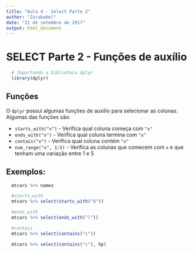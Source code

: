 ```yaml
---
title: "Aula 4 - Select Parte 2"
author: "Zurubabel"
date: "21 de setembro de 2017"
output: html_document
---
```


# SELECT Parte 2 - Funções de auxílio

```r
  # Importando a biblioteca dplyr
  library(dplyr)
```

## Funções

O `dplyr` possui algumas funções de auxílio para selecionar as colunas. Algumas das funções são:

* `starts_with("x")` - Verifica qual coluna começa com `"x"`
* `ends_with("x")` - Verifica qual coluna termina com `"x"`
* `contais("x")` - Verifica qual coluna contém `"x"`
* `num_range("x", 1:5)` - Verifica as colunas que comecem com `x` e que tenham uma variação entre 1 e 5

## Exemplos:
```r
  mtcars %>% names
```


```r

  #starts_with
  mtcars %>% select(starts_with("d"))

```

```r
  #ends_with
  mtcars %>% select(ends_with("l"))

```

```r
  #contais
  mtcars %>% select(contains("c"))

```

```r
  mtcars %>% select(contains("c"), hp)

```